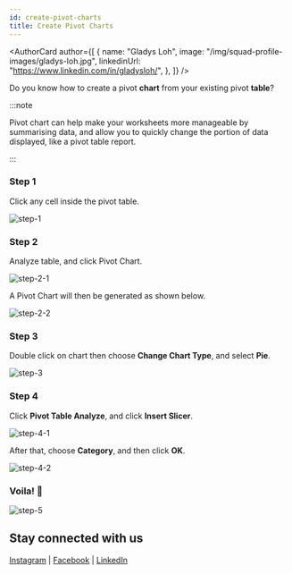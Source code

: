```yaml
---
id: create-pivot-charts
title: Create Pivot Charts
---
```



<AuthorCard
	author={[
		{
			name: "Gladys Loh",
			image: "/img/squad-profile-images/gladys-loh.jpg",
			linkedinUrl: "https://www.linkedin.com/in/gladysloh/",
		},
	]}
/>

Do you know how to create a pivot **chart** from your existing pivot **table**?

:::note

Pivot chart can help make your worksheets more manageable by summarising data, and allow you to quickly change the portion of data displayed, like a pivot table report.

:::

### Step 1

Click any cell inside the pivot table.

![step-1](./step-1.png)

### Step 2

Analyze table, and click Pivot Chart.

![step-2-1](./step-2-1.png)

A Pivot Chart will then be generated as shown below.

![step-2-2](./step-2-2.png)

### Step 3

Double click on chart then choose **Change Chart Type**, and select **Pie**.

![step-3](./step-3.png)

### Step 4

Click **Pivot Table Analyze**, and click **Insert Slicer**.

![step-4-1](./step-4-1.png)

After that, choose **Category**, and then click **OK**.

![step-4-2](./step-4-2.png)

### Voila! 🎊

![step-5](./step-5.png)

## Stay connected with us

[Instagram](https://www.instagram.com/microsoft_mws/) |
[Facebook](https://www.facebook.com/microsoft.mws) |
[LinkedIn](https://www.linkedin.com/company/mwsquad/)
